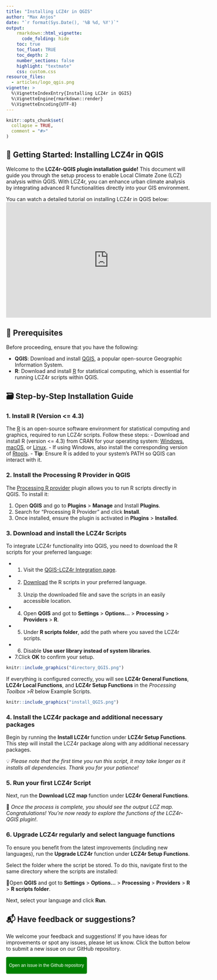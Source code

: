 ```yaml
---
title: "Installing LCZ4r in QGIS"
author: "Max Anjos"
date: "`r format(Sys.Date(), '%B %d, %Y')`"
output:
    rmarkdown::html_vignette:
      code_folding: hide
    toc: true
    toc_float: TRUE
    toc_depth: 2
    number_sections: false
    highlight: "textmate"
    css: custom.css
resource_files:
  - articles/logo_qgis.png
vignette: >
  %\VignetteIndexEntry{Installing LCZ4r in QGIS}
  %\VignetteEngine{rmarkdown::render}
  %\VignetteEncoding{UTF-8}
---
```


```r
knitr::opts_chunk$set(
  collapse = TRUE,
  comment = "#>"
)
```

## 🚀 Getting Started: Installing LCZ4r in QGIS

Welcome to the **LCZ4r-QGIS plugin installation guide!** This document will guide you through the setup process to enable Local Climate Zone (LCZ) analysis within QGIS. With LCZ4r, you can enhance urban climate analysis by integrating advanced R functionalities directly into your GIS environment.

You can watch a detailed tutorial on installing LCZ4r in QGIS below: <!-- Embedded Video --> <iframe width="560" height="315" 
        src="https://www.youtube.com/embed/fM2Mf94eA7w" 
        title="Installing LCZ4r in QGIS" 
        frameborder="0" allow="accelerometer; autoplay; clipboard-write; encrypted-media; gyroscope; picture-in-picture" 
        allowfullscreen></iframe>

## 📌 Prerequisites

Before proceeding, ensure that you have the following:

-   **QGIS**: Download and install [QGIS](https://qgis.org/), a popular open-source Geographic Information System.
-   **R**: Download and install [R](https://www.r-project.org/) for statistical computing, which is essential for running LCZ4r scripts within QGIS.

## 🗃 Step-by-Step Installation Guide

### 1. Install R (Version <= 4.3)

The [R](https://www.r-project.org/) is an open-source software environment for statistical computing and graphics, required to run LCZ4r scripts. Follow these steps:
-   Download and install R (version <= 4.3) from CRAN for your operating system: [Windows](https://cran.r-project.org/bin/windows/base/old/4.3.3/), [macOS](https://cran.r-project.org/bin/macosx/big-sur-arm64/base/), or [Linux](https://www.r-project.org/).
-   If using Windows, also install the corresponding version of [Rtools](https://cran.r-project.org/bin/windows/Rtools/). 
-   **Tip**: Ensure R is added to your system’s PATH so QGIS can interact with it.

### 2. Install the Processing R Provider in QGIS

The [Processing R provider](https://north-road.github.io/qgis-processing-r/) plugin allows you to run R scripts directly in QGIS. To install it:

1.  Open **QGIS** and go to **Plugins** \> **Manage** and Install **Plugins**.
2.  Search for "Processing R Provider" and click **Install**.
3.  Once installed, ensure the plugin is activated in **Plugins** \> **Installed**.

### 3. Download and install the LCZ4r Scripts

To integrate LCZ4r functionality into QGIS, you need to download the R scripts for your preferred language:

-   

    1.  Visit the [QGIS-LCZ4r Integration page](https://bymaxanjos.github.io/LCZ4r/articles/examples.html).

-   

    2.  [Download](https://bymaxanjos.github.io/LCZ4r/articles/examples.html#multilingual-plugins) the R scripts in your preferred language.

-   

    3.  Unzip the downloaded file and save the scripts in an easily accessible location.

-   

    4.  Open **QGIS** and got to **Settings** \> **Options...** \> **Processing** \> **Providers** \> **R**.

-   

    5.  Under **R scripts folder**, add the path where you saved the LCZ4r scripts.

-   

    6.  Disable **Use user library instead of system libraries**.

-   7.Click **OK** to confirm your setup.

```r
knitr::include_graphics("directory_QGIS.png")
```

If everything is configured correctly, you will see **LCZ4r General Functions**, **LCZ4r Local Functions**, and **LCZ4r Setup Functions** in the *Processing Toolbox* \>*R* below Example Scripts.

```r
knitr::include_graphics("install_QGIS.png")
```

### 4. Install the LCZ4r package and additional necessary packages

Begin by running the **Install LCZ4r** function under **LCZ4r Setup Functions**. This step will install the LCZ4r package along with any additional necessary packages.

💡 *Please note that the first time you run this script, it may take longer as it installs all dependencies. Thank you for your patience!*

### 5. Run your first LCZ4r Script

Next, run the **Download LCZ map** function under **LCZ4r General Functions**.

🌟 *Once the process is complete, you should see the output LCZ map. Congratulations! You're now ready to explore the functions of the LCZ4r-QGIS plugin!*.

### 6. Upgrade LCZ4r regularly and select language functions

To ensure you benefit from the latest improvements (including new languages), run the **Upgrade LCZ4r** function under **LCZ4r Setup Functions**.

Select the folder where the script be stored. To do this, navigate first to the same directory where the scripts are installed:

🌟Open **QGIS** and got to **Settings** \> **Options...** \> **Processing** \> **Providers** \> **R** \> **R scripts folder**.

Next, select your language and click **Run**.

## 📬 Have feedback or suggestions?

We welcome your feedback and suggestions! If you have ideas for improvements or spot any issues, please let us know. Click the button below to submit a new issue on our GitHub repository.

<button type="button" class="btn" style="background-color: #008000; color: white; padding: .25rem .5rem; font-size: .75rem; border: none; border-radius: .25rem;">

<a href='https://github.com/ByMaxAnjos/QGIS-LCZ4r-Multilingual/issues/new'style="text-decoration: none; color: white;"> Open an issue in the Github repository </a>

</button>
